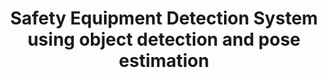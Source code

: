 ---
title: "Safety Equipment Detection System using object detection and pose estimation"
publishedAt: "28-04-2025"
images:
  - "/images/projects/project-01/PPE-Detection-Easyflow.png"
---